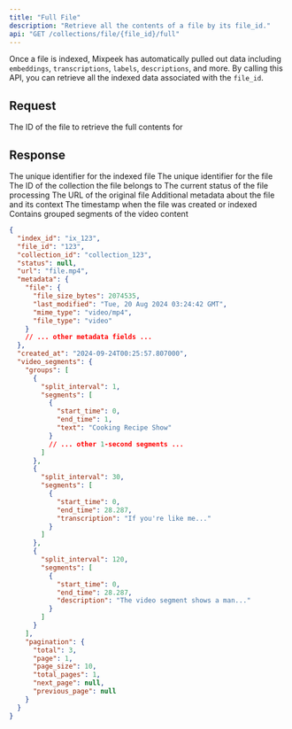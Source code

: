 ```yaml
---
title: "Full File"
description: "Retrieve all the contents of a file by its file_id."
api: "GET /collections/file/{file_id}/full"
---
```


Once a file is indexed, Mixpeek has automatically pulled out data including `embeddings`, `transcriptions`, `labels`, `descriptions`, and more. By calling this API, you can retrieve all the indexed data associated with the `file_id`.

## Request

<ParamField url="file_id" type="string" required>
  The ID of the file to retrieve the full contents for
</ParamField>

## Response

<ResponseField name="index_id" type="string">
  The unique identifier for the indexed file
</ResponseField>

<ResponseField name="file_id" type="string">
  The unique identifier for the file
</ResponseField>

<ResponseField name="collection_id" type="string">
  The ID of the collection the file belongs to
</ResponseField>

<ResponseField name="status" type="string">
  The current status of the file processing
</ResponseField>

<ResponseField name="url" type="string">
  The URL of the original file
</ResponseField>

<ResponseField name="metadata" type="object">
  Additional metadata about the file and its context
</ResponseField>

<ResponseField name="created_at" type="string">
  The timestamp when the file was created or indexed
</ResponseField>

<ResponseField name="video_segments" type="object">
  Contains grouped segments of the video content
</ResponseField>

<ResponseExample>

```json Response
{
  "index_id": "ix_123",
  "file_id": "123",
  "collection_id": "collection_123",
  "status": null,
  "url": "file.mp4",
  "metadata": {
    "file": {
      "file_size_bytes": 2074535,
      "last_modified": "Tue, 20 Aug 2024 03:24:42 GMT",
      "mime_type": "video/mp4",
      "file_type": "video"
    }
    // ... other metadata fields ...
  },
  "created_at": "2024-09-24T00:25:57.807000",
  "video_segments": {
    "groups": [
      {
        "split_interval": 1,
        "segments": [
          {
            "start_time": 0,
            "end_time": 1,
            "text": "Cooking Recipe Show"
          }
          // ... other 1-second segments ...
        ]
      },
      {
        "split_interval": 30,
        "segments": [
          {
            "start_time": 0,
            "end_time": 28.287,
            "transcription": "If you're like me..."
          }
        ]
      },
      {
        "split_interval": 120,
        "segments": [
          {
            "start_time": 0,
            "end_time": 28.287,
            "description": "The video segment shows a man..."
          }
        ]
      }
    ],
    "pagination": {
      "total": 3,
      "page": 1,
      "page_size": 10,
      "total_pages": 1,
      "next_page": null,
      "previous_page": null
    }
  }
}
```

</ResponseExample>

